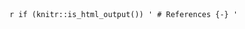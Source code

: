 `r if (knitr::is_html_output()) '
# References {-}
'`
\begin{thebibliography}{99}
  \bibitem{Ref1}
   Gilles Rebelles. \emph{Sur l'estimation adaptative d'une densité multivariée sous l'hypothèse de la structure d'indépendance}.
   
  \bibitem{Ref2}
    \emph{Cours-Estimation de densité}.
    <https://cedric.cnam.fr/vertigo/Cours/ml/coursEstimationDensite.html>
    
  \bibitem{Ref3}
    
    <https://www.ceremade.dauphine.fr/~turinici/images/stories/work/cours/M1_stat_nonparamP20/stat_nonp_P20_annotations.pdf>
    
  \bibitem{Ref4}
    http://cmatias.perso.math.cnrs.fr/
    
  \bibitem{Ref5}
  Larry Wasserman, \emph{ All of Nonparametric Statistics}, Editeur : Springer-Verlag New York,2006.


\end{thebibliography}
